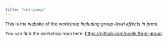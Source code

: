 ```yaml
---
title: "brm-group"
---
```


This is the website of the workshop *Including group-level effects in brms*.

You can find the workshop repo here: <https://github.com/uoelel/brm-group>.
